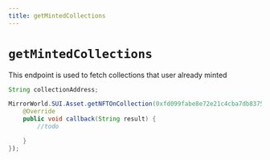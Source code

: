 ```yaml
---
title: getMintedCollections
---
```


# `getMintedCollections`
This endpoint is used to fetch collections that user already minted

```java
String collectionAddress;

MirrorWorld.SUI.Asset.getNFTOnCollection(0xfd099fabe8e72e21c4cba7db8375869572cf6206f4c0797e06491855e09e7fca,MirrorWorld.SUI.Asset.getNFTOnCollection ) {
    @Override
    public void callback(String result) {
        //todo

    }
});
```

